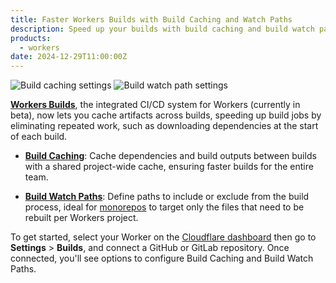 ```yaml
---
title: Faster Workers Builds with Build Caching and Watch Paths
description: Speed up your builds with build caching and build watch paths in Workers Builds (beta).
products:
  - workers
date: 2024-12-29T11:00:00Z
---
```


![Build caching settings](~/assets/images/workers/platform/ci-cd/workers-build-caching.png)
![Build watch path settings](~/assets/images/workers/platform/ci-cd/workers-build-watch-paths.png)

[**Workers Builds**](/workers/ci-cd/builds/), the integrated CI/CD system for Workers (currently in beta), now lets you cache artifacts across builds, speeding up build jobs by eliminating repeated work, such as downloading dependencies at the start of each build.

- **[Build Caching](/workers/ci-cd/builds/build-caching/)**: Cache dependencies and build outputs between builds with a shared project-wide cache, ensuring faster builds for the entire team.

- **[Build Watch Paths](/workers/ci-cd/builds/build-watch-paths/)**: Define paths to include or exclude from the build process, ideal for [monorepos](/workers/ci-cd/builds/advanced-setups/#monorepos) to target only the files that need to be rebuilt per Workers project.

To get started, select your Worker on the [Cloudflare dashboard](https://dash.cloudflare.com) then go to **Settings** > **Builds**, and connect a GitHub or GitLab repository. Once connected, you'll see options to configure Build Caching and Build Watch Paths.
